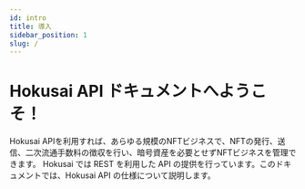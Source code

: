 ```yaml
---
id: intro
title: 導入
sidebar_position: 1
slug: /
---
```


# Hokusai API ドキュメントへようこそ！

Hokusai APIを利用すれば、あらゆる規模のNFTビジネスで、NFTの発行、送信、二次流通手数料の徴収を行い、暗号資産を必要とせずNFTビジネスを管理できます。
Hokusai では REST を利用した API の提供を行っています。このドキュメントでは、Hokusai API の仕様について説明します。
